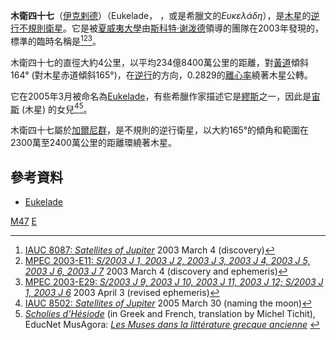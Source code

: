 '''木衛四十七'''（[[伊克剌德|伊克剌德]]）（Eukelade，{{pron-en|jʊˈkɛlədiː}} {{respell|ew|KEL|ə-dee}}，或是希臘文的''Ευκελάδη''），是[[木星|木星]]的[[順行和逆行|逆行]][[不規則衛星|不規則衛星]]。它是被[[夏威夷大學|夏威夷大學]]由[[斯科特·谢泼德|斯科特·谢泼德]]領導的團隊在2003年發現的，標準的臨時名稱是'''{{nowrap|S/2003 J 1}}'''<ref>[http://cfa-www.harvard.edu/iauc/08000/08087.html IAUC 8087: ''Satellites of Jupiter''] {{Wayback|url=http://cfa-www.harvard.edu/iauc/08000/08087.html |date=20200404181022 }} 2003 March 4 (discovery)</ref><ref>[http://cfa-www.harvard.edu/iau/mpec/K03/K03E11.html MPEC 2003-E11: ''S/2003 J 1, 2003 J 2, 2003 J 3, 2003 J 4, 2003 J 5, 2003 J 6, 2003 J 7''] {{Webarchive|url=https://archive.is/20120530142829/http://cfa-www.harvard.edu/iau/mpec/K03/K03E11.html |date=2012-05-30 }} 2003 March 4 (discovery and ephemeris)</ref><ref>[http://cfa-www.harvard.edu/mpec/K03/K03E29.html MPEC 2003-E29: ''S/2003 J 9, 2003 J 10, 2003 J 11, 2003 J 12; S/2003 J 1, 2003 J 6''] {{Wayback|url=http://cfa-www.harvard.edu/mpec/K03/K03E29.html |date=20080907012420 }} 2003 April 3 (revised ephemeris)</ref>。

木衛四十七的直徑大約4公里，以平均234億8400萬公里的距離，對[[黃道|黃道]]傾斜164° (對木星赤道傾斜165°)，在[[順行和逆行|逆行]]的方向，0.2829的[[離心率|離心率]]繞著木星公轉。

它在2005年3月被命名為[[Eukelade|Eukelade]]，有些希臘作家描述它是[[繆斯|繆斯]]之一，因此是[[宙斯|宙斯]] (木星) 的女兒<ref>[http://cfa-www.harvard.edu/iauc/08500/08502.html IAUC 8502: ''Satellites of Jupiter''] {{Wayback|url=http://cfa-www.harvard.edu/iauc/08500/08502.html |date=20200415190146 }} 2005 March 30 (naming the moon)</ref><ref>[http://www.educnet.education.fr/musagora/muses/musesfr/scholies.pdf ''Scholies d’Hésiode''] {{Wayback|url=http://www.educnet.education.fr/musagora/muses/musesfr/scholies.pdf |date=20061206113059 }} (in Greek and French, translation by Michel Tichit), EducNet MusAgora: [http://www.educnet.education.fr/musagora/muses/musesfr/textes.htm ''Les Muses dans la littérature grecque ancienne''] {{Wayback|url=http://www.educnet.education.fr/musagora/muses/musesfr/textes.htm |date=20070827224029 }}</ref>。

木衛四十七屬於[[加爾尼群|加爾尼群]]，是不規則的逆行衛星，以大約165°的傾角和範圍在2300萬至2400萬公里的距離環繞著木星。

== 參考資料 ==
{{reflist}}
* [https://web.archive.org/web/20180806015904/http://eukelade.com/ Eukelade]

{{木星的衛星}}

{{DEFAULTSORT:Eukelade (Moon)}}

[[Category:木星的衛星|M47]]
[[Category:不規則衛星|E]]